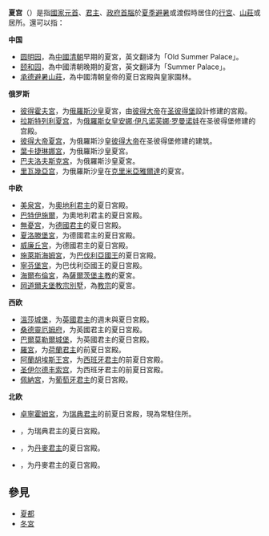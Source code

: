 '''夏宫'''（{{lang-en|Summer Palace}}）是指[[國家元首|國家元首]]、[[君主|君主]]、[[政府首腦|政府首腦]]於[[夏季|夏季]][[避暑|避暑]]或渡假時居住的[[行宮|行宮]]、[[山莊|山莊]]或居所。還可以指：

'''中国'''
* [[圆明园|圆明园]]，為[[中國|中國]][[清朝|清朝]]早期的夏宮，英文翻译为「Old Summer Palace」。
* [[颐和园|颐和园]]，為中國清朝晚期的夏宮，英文翻译为「Summer Palace」。
* [[承德避暑山莊|承德避暑山莊]]，為中國清朝皇帝的夏日宮殿與皇家園林。

'''俄罗斯'''
* [[彼得霍夫宮|彼得霍夫宮]]，为[[俄羅斯沙皇|俄羅斯沙皇]]夏宮，由[[彼得大帝|彼得大帝]]在[[圣彼得堡|圣彼得堡]]設計修建的宮殿。
* [[拉斯特列利夏宫|拉斯特列利夏宫]]，为[[俄羅斯沙皇|俄羅斯女皇]][[安娜·伊凡诺芙娜·罗曼诺娃|安娜·伊凡诺芙娜·罗曼诺娃]]在圣彼得堡修建的宫殿。
* [[彼得大帝夏宫|彼得大帝夏宫]]，为俄羅斯沙皇[[彼得大帝|彼得大帝]]在圣彼得堡修建的建筑。
* [[葉卡捷琳娜宮|葉卡捷琳娜宮]]，为俄羅斯沙皇夏宮。
* [[巴夫洛夫斯克宮|巴夫洛夫斯克宮]]，为俄羅斯沙皇夏宮。
* [[里瓦幾亞宫|里瓦幾亞宫]]，为俄羅斯沙皇在[[克里米亞|克里米亞]][[雅爾達|雅爾達]]的夏宮。

'''中欧'''
* [[美泉宮|美泉宮]]，为[[奧地利君主|奧地利君主]]的夏日宮殿。
* [[巴特伊施爾|巴特伊施爾]]，为奧地利君主的夏日宮殿。
* [[無憂宮_(德國)|無憂宮]]，为[[德國君主|德國君主]]的夏日宮殿。
* [[夏洛滕堡宮|夏洛滕堡宮]]，为德國君主的夏日宮殿。
* [[威廉丘宮|威廉丘宮]]，为德國君主的夏日宮殿。
* [[施萊斯海姆宮|施萊斯海姆宮]]，为[[巴伐利亞國王|巴伐利亞國王]]的夏日宮殿。
* [[寧芬堡宮|寧芬堡宮]]，为巴伐利亞國王的夏日宮殿。
* [[海爾布倫宮|海爾布倫宮]]，為[[薩爾茨堡主教|薩爾茨堡主教]]的夏宮。
* [[岡道爾夫堡教宗別墅|岡道爾夫堡教宗別墅]]，為[[教宗|教宗]]的夏宮。

'''西欧'''
* [[溫莎城堡|溫莎城堡]]，为[[英國君主|英國君主]]的週末與夏日宮殿。
* [[桑德靈厄姆府|桑德靈厄姆府]]，为英國君主的夏日宮殿。
* [[巴爾莫勒爾城堡|巴爾莫勒爾城堡]]，为英國君主的夏日宮殿。
* [[羅宮|羅宮]]，为[[荷蘭君主|荷蘭君主]]的前夏日宮殿。
* [[阿蘭胡埃斯王宮|阿蘭胡埃斯王宮]]，为[[西班牙君主|西班牙君主]]的前夏日宮殿。
* [[圣伊尔德丰索宫|圣伊尔德丰索宫]]，为西班牙君主的前夏日宮殿。
* [[佩納宮|佩納宮]]，为[[葡萄牙君主|葡萄牙君主]]的夏日宮殿。

'''北欧'''
* [[卓寧霍姆宮|卓寧霍姆宮]]，为[[瑞典君主|瑞典君主]]的前夏日宮殿，現為常駐住所。
* {{link-en|索利登宮|Solliden Palace}}，为瑞典君主的夏日宮殿。
* {{link-en|格羅斯滕宮|Gråsten Palace}}，为[[丹麥君主|丹麥君主]]的夏日宮殿。
* {{link-en|馬塞利斯堡宮|Marselisborg Palace}}，为丹麥君主的夏日宮殿。

== 參見 ==
* [[夏都|夏都]]
* [[冬宮|冬宮]]

{{Disambig|cat=二字建築物消歧義}}